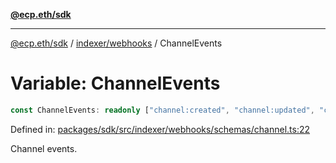 [**@ecp.eth/sdk**](../../../index.mdx)

***

[@ecp.eth/sdk](/sdk-reference/index.mdx) / [indexer/webhooks](/sdk-reference/indexer/webhooks/index.mdx) / ChannelEvents

# Variable: ChannelEvents

```ts
const ChannelEvents: readonly ["channel:created", "channel:updated", "channel:hook:status:updated", "channel:metadata:set", "channel:transferred"];
```

Defined in: [packages/sdk/src/indexer/webhooks/schemas/channel.ts:22](https://github.com/ecp-eth/comments-monorepo/blob/main/packages/sdk/src/indexer/webhooks/schemas/channel.ts#L22)

Channel events.
